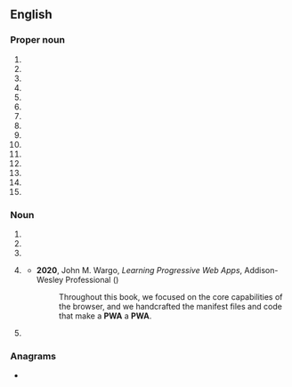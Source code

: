 {{also|pwä}}
==English==
{{wikipedia}}

===Proper noun===
{{en-proper noun}}

# {{initialism of|en|{{w|Pacific Western Airlines}}}}
# {{initialism of|en|{{w|Pirates With Attitude}}}}
# {{initialism of|en|{{w|Progressive Writers' Association}}}}
# {{initialism of|en|{{w|Public Works Administration}}}}
# {{initialism of|en||Pro Wrestling America}}
# {{initialism of|en|{{w|Portuguese West Africa}}}}
# {{init of|en||Pagan Webcrafters' Association}}
# {{init of|en||Philippine Web Awards}}
# {{init of|en|{{w|Pratt & Whitney}} Aerospace}}
# {{init of|en|Pro Wrestling Alliance}}
# {{init of|en||Portfolio of Water Actions}}
# {{init of|en|{{w|Professional Windsurfers Association|lang=fr}}}}
# {{init of|en||Professional Women's Association}}
# {{init of|en||Professional Wrestling Alliance}}
# {{init of|en||Pure Wrestling Association}}

===Noun===
{{en-noun}}

# {{init of|en|partial wave analysis}}
# {{init of|en|[[piecewise]] [[affine]] [[functions]]}}
# {{init of|en|printed wire assembly}}
# {{lb|en|Internet|countable}} {{init of|en|[[progressive web application]]}}
#* '''2020''', John M. Wargo, ''Learning Progressive Web Apps'', Addison-Wesley Professional ({{ISBN|9780136485674}})
#*: Throughout this book, we focused on the core capabilities of the browser, and we  handcrafted the manifest files and code that make a '''PWA''' a '''PWA'''.
# {{init of|en|[[person]] [[with]] [[AIDS]]}}

===Anagrams===
* {{anagrams|en|a=apw|APW|AWP|PAW|WAP|WPA|paw|wap}}